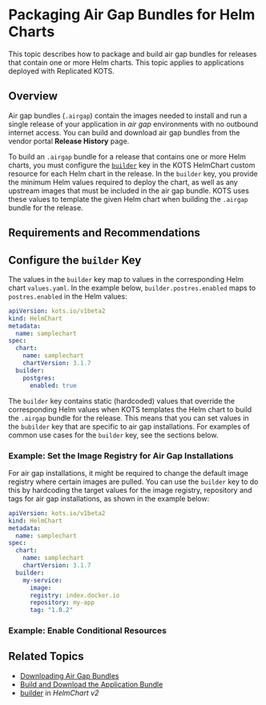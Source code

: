 
# Packaging Air Gap Bundles for Helm Charts

This topic describes how to package and build air gap bundles for releases that contain one or more Helm charts. This topic applies to applications deployed with Replicated KOTS.

## Overview

Air gap bundles (`.airgap`) contain the images needed to install and run a single release of your application in _air gap_ environments with no outbound internet access. You can build and download air gap bundles from the vendor portal **Release History** page.

To build an `.airgap` bundle for a release that contains one or more Helm charts, you must configure the [`builder`](/reference/custom-resource-helmchart-v2#builder) key in the KOTS HelmChart custom resource for each Helm chart in the release. In the `builder` key, you provide the minimum Helm values required to deploy the chart, as well as any upstream images that must be included in the air gap bundle. KOTS uses these values to template the given Helm chart when building the `.airgap` bundle for the release.

## Requirements and Recommendations

<HelmBuilderRequirements/>

## Configure the `builder` Key

The values in the `builder` key map to values in the corresponding Helm chart `values.yaml`. In the example below, `builder.postres.enabled` maps to `postres.enabled` in the Helm values:

```yaml
apiVersion: kots.io/v1beta2
kind: HelmChart
metadata:
  name: samplechart
spec:
  chart:
    name: samplechart
    chartVersion: 3.1.7
  builder:
    postgres:
      enabled: true 
```

The `builder` key contains static (hardcoded) values that override the corresponding Helm values when KOTS templates the Helm chart to build the `.airgap` bundle for the release. This means that you can set values in the `bubilder` key that are specific to air gap installations. For examples of common use cases for the `builder` key, see the sections below.

### Example: Set the Image Registry for Air Gap Installations

For air gap installations, it might be required to change the default image registry where certain images are pulled. You can use the `builder` key to do this by hardcoding the target values for the image registry, repository and tags for air gap installations, as shown in the example below:

```yaml
apiVersion: kots.io/v1beta2
kind: HelmChart
metadata:
  name: samplechart
spec:
  chart:
    name: samplechart
    chartVersion: 3.1.7
  builder:
    my-service:
      image:
      registry: index.docker.io
      repository: my-app
      tag: "1.0.2"    
```

### Example: Enable Conditional Resources

<BuilderExample/>

## Related Topics

* [Downloading Air Gap Bundles](/vendor/releases-download-airgap-bundles)
* [Build and Download the Application Bundle](/vendor/releases-download-airgap-bundles#air-gap-bundle)
* [builder](/reference/custom-resource-helmchart-v2#builder) in _HelmChart v2_